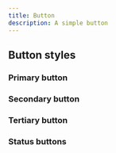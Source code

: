```yaml
---
title: Button
description: A simple button
---
```



## Button styles
### Primary button
<ShowComponent filePath="./src/components/buttons/PrimaryButton.html">
    <PrimaryButton/>
</ShowComponent>

### Secondary button
<ShowComponent filePath="./src/components/buttons/SecondaryButton.html">
    <SecondaryButton/>
</ShowComponent>

### Tertiary button
<ShowComponent filePath="./src/components/buttons/TertiaryButton.html">
    <TertiaryButton/>
</ShowComponent>


### Status buttons
<ShowComponent filePath="./src/components/buttons/StatusButtons.html">
    <StatusButtons/>
</ShowComponent>

